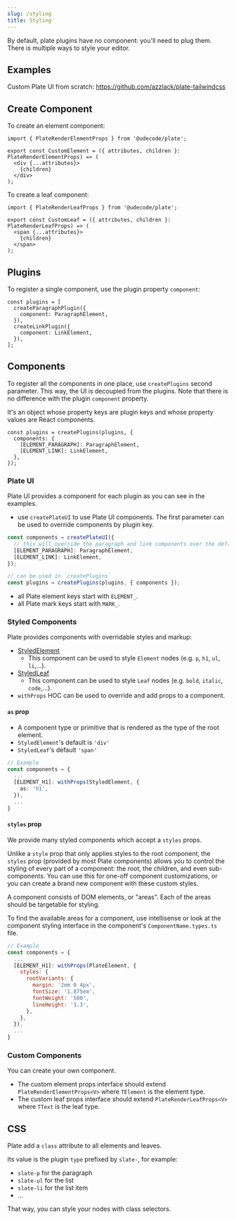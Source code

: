 ```yaml
---
slug: /styling
title: Styling
---
```


By default, plate plugins have no component: you'll need to plug them.
There is multiple ways to style your editor.

## Examples

Custom Plate UI from scratch: https://github.com/azzlack/plate-tailwindcss

## Create Component

To create an element component:
```tsx
import { PlateRenderElementProps } from '@udecode/plate';

export const CustomElement = ({ attributes, children }: PlateRenderElementProps) => (
  <div {...attributes}>
    {children}
  </div>
);
```

To create a leaf component:
```tsx
import { PlateRenderLeafProps } from '@udecode/plate';

export const CustomLeaf = ({ attributes, children }: PlateRenderLeafProps) => (
  <span {...attributes}>
    {children}
  </span>
);
```

## Plugins

To register a single component, use the plugin property `component`:

```tsx
const plugins = [
  createParagraphPlugin({
    component: ParagraphElement,
  }),
  createLinkPlugin({
    component: LinkElement,
  }),
];
```

## Components

To register all the components in one place, use `createPlugins` second parameter.
This way, the UI is decoupled from the plugins. Note that there is no difference with the plugin `component` property.

It's an object whose property keys are plugin keys and whose property values are React components.

```tsx
const plugins = createPlugins(plugins, { 
  components: {
    [ELEMENT_PARAGRAPH]: ParagraphElement,
    [ELEMENT_LINK]: LinkElement,
  },
});
```

### Plate UI

Plate UI provides a component for each plugin as you can see in the examples. 

- use `createPlateUI` to use Plate UI components.
The first parameter can be used to override components by plugin key.

```ts
const components = createPlateUI({
  // this will override the paragraph and link components over the default ones
  [ELEMENT_PARAGRAPH]: ParagraphElement,
  [ELEMENT_LINK]: LinkElement,
});

// can be used in `createPlugins`
const plugins = createPlugins(plugins, { components });
```

- all Plate element keys start with `ELEMENT_`.
- all Plate mark keys start with `MARK_`.

### Styled Components

Plate provides components with overridable styles and markup:

- [StyledElement](https://plate-api.udecode.io/modules.html#styledelement)
  - This component can be used to style `Element` nodes (e.g. `p`, `h1`, `ul`, `li`,...).
- [StyledLeaf](https://plate-api.udecode.io/modules.html#styledleaf)
  - This component can be used to style `Leaf` nodes (e.g. `bold`, `italic`, `code`,...).
- `withProps` HOC can be used to override and add props to a component.

#### `as` prop

- A component type or primitive that is rendered as the type of the root element.
- `StyledElement`'s default is `'div'`
- `StyledLeaf`'s default `'span'`

```ts
// Example
const components = {
  ...
  [ELEMENT_H1]: withProps(StyledElement, {
    as: 'h1',
  }),
  ...
}
```

#### `styles` prop

We provide many styled components which accept a `styles` props.

Unlike a `style` prop that only applies styles to the root component,
the `styles` prop (provided by most Plate components)
allows you to control the styling of every part of a component:
the root, the children, and even sub-components.
You can use this for one-off component customizations,
or you can create a brand new component with these custom styles.

A component consists of DOM elements, or "areas". Each of the areas should be targetable for styling.

To find the available areas for a component, use intellisense or look at the component styling interface in the component's `ComponentName.types.ts` file.

```js
// Example
const components = {
  ...
  [ELEMENT_H1]: withProps(PlateElement, {
    styles: {
      rootVariants: {
        margin: '2em 0 4px',
        fontSize: '1.875em',
        fontWeight: '500',
        lineHeight: '1.3',
      },
    },
  }),
  ...
}
```

### Custom Components

You can create your own component.

- The custom element props interface should extend `PlateRenderElementProps<V>` where `TElement` is the element type.
- The custom leaf props interface should extend `PlateRenderLeafProps<V>` where `TText` is the leaf type.

## CSS

Plate add a `class` attribute to all elements and leaves.

Its value is the plugin `type` prefixed by `slate-`, for example:

- `slate-p` for the paragraph
- `slate-ul` for the list
- `slate-li` for the list item
- ...

That way, you can style your nodes with class selectors.
